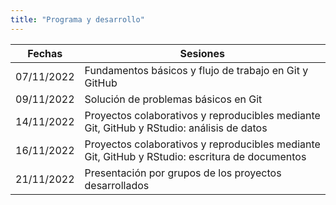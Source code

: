```yaml
---
title: "Programa y desarrollo"
---
```


| Fechas     | Sesiones                                                                                        |
|------------|-------------------------------------------------------------------------------------------------|
| 07/11/2022 | Fundamentos básicos y flujo de trabajo en Git y GitHub                                          |
| 09/11/2022 | Solución de problemas básicos en Git                                                            |
| 14/11/2022 | Proyectos colaborativos y reproducibles mediante Git, GitHub y RStudio: análisis de datos       |
| 16/11/2022 | Proyectos colaborativos y reproducibles mediante Git, GitHub y RStudio: escritura de documentos |
| 21/11/2022 | Presentación por grupos de los proyectos desarrollados                                          |
